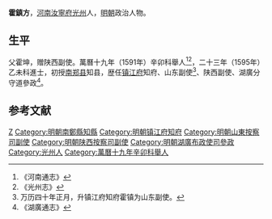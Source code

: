 '''霍鎮方'''，[[河南|河南]][[汝寧府|汝寧府]][[光州|光州]]人，[[明朝|明朝]]政治人物。
 
== 生平 ==
父霍坤，赠陕西副使。萬曆十九年（1591年）辛卯科舉人<ref>《河南通志》</ref><ref>《光州志》</ref>，二十三年（1595年）乙未科進士，初授[[南郑县|南郑县]]知县，歴任[[镇江府|镇江府]]知府、山东副使<ref>万历四十年正月，升镇江府知府霍镇为山东副使。</ref>、陕西副使、湖廣分守道參政<ref>《湖廣通志》</ref>。

==参考文献==
{{reflist}}
 
{{明朝官员小作品}}
{{萬曆二十三年乙未科殿試金榜}}
{{DEFAULTSORT:Huo霍}}
[[Category:霍姓|Z]]
[[Category:明朝南鄭縣知縣|Category:明朝南鄭縣知縣]]
[[Category:明朝镇江府知府|Category:明朝镇江府知府]]
[[Category:明朝山東按察司副使|Category:明朝山東按察司副使]]
[[Category:明朝陕西按察司副使|Category:明朝陕西按察司副使]]
[[Category:明朝湖廣布政使司參政|Category:明朝湖廣布政使司參政]]
[[Category:光州人|Category:光州人]]
[[Category:萬曆十九年辛卯科舉人|Category:萬曆十九年辛卯科舉人]]